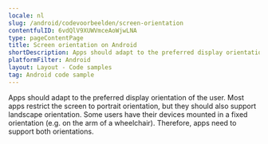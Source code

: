 ```yaml
---
locale: nl
slug: /android/codevoorbeelden/screen-orientation
contentfulID: 6vdQlV9XUWVmceAoWjwLNA
type: pageContentPage
title: Screen orientation on Android
shortDescription: Apps should adapt to the preferred display orientation of the user.
platformFilter: Android
layout: Layout - Code samples
tag: Android code sample
---
```


Apps should adapt to the preferred display orientation of the user. Most apps restrict the screen to portrait orientation, but they should also support landscape orientation. Some users have their devices mounted in a fixed orientation (e.g. on the arm of a wheelchair). Therefore, apps need to support both orientations.

<CodeSample id="screen-orientation" locale="nl" platform="android"/>